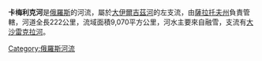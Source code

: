 '''卡梅利克河'''是[[俄羅斯|俄羅斯]]的河流，屬於[[大伊爾吉茲河|大伊爾吉茲河]]的左支流，由[[薩拉托夫州|薩拉托夫州]]負責管轄，河道全長222公里，流域面積9,070平方公里，河水主要來自融雪，支流有[[大沙雷克拉河|大沙雷克拉河]]。

{{Russia-geo-stub}}
[[Category:俄羅斯河流|Category:俄羅斯河流]]